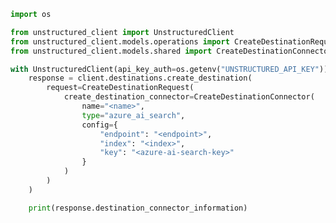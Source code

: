 ```python Python SDK
import os

from unstructured_client import UnstructuredClient
from unstructured_client.models.operations import CreateDestinationRequest
from unstructured_client.models.shared import CreateDestinationConnector

with UnstructuredClient(api_key_auth=os.getenv("UNSTRUCTURED_API_KEY")) as client:
    response = client.destinations.create_destination(
        request=CreateDestinationRequest(
            create_destination_connector=CreateDestinationConnector(
                name="<name>",
                type="azure_ai_search",
                config={
                    "endpoint": "<endpoint>",
                    "index": "<index>",
                    "key": "<azure-ai-search-key>"
                }
            )
        )
    )

    print(response.destination_connector_information)
```